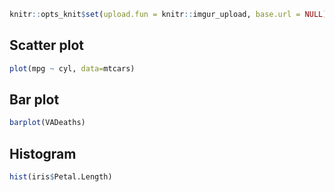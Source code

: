 ```r
knitr::opts_knit$set(upload.fun = knitr::imgur_upload, base.url = NULL)
```

## Scatter plot 

```r
plot(mpg ~ cyl, data=mtcars)
```

## Bar plot

```r
barplot(VADeaths)
```

## Histogram

```r
hist(iris$Petal.Length)
```
